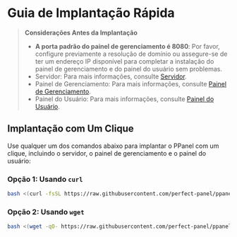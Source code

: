 # Guia de Implantação Rápida

> **Considerações Antes da Implantação**
>
> - **A porta padrão do painel de gerenciamento é 8080**: Por favor, configure previamente a resolução de domínio ou assegure-se de ter um endereço IP disponível para completar a instalação do painel de gerenciamento e do painel do usuário sem problemas.
> - Servidor: Para mais informações, consulte [Servidor](/pt-BR/docs/server/config).
> - Painel de Gerenciamento: Para mais informações, consulte [Painel de Gerenciamento](/pt-BR/docs/admin/config).
> - Painel do Usuário: Para mais informações, consulte [Painel do Usuário](/pt-BR/docs/user/config).

## Implantação com Um Clique

Use qualquer um dos comandos abaixo para implantar o PPanel com um clique, incluindo o servidor, o painel de gerenciamento e o painel do usuário:

### Opção 1: Usando `curl`

```bash
bash <(curl -fsSL https://raw.githubusercontent.com/perfect-panel/ppanel-script/refs/heads/main/install.sh)
```

### Opção 2: Usando `wget`

```bash
bash <(wget -qO- https://raw.githubusercontent.com/perfect-panel/ppanel-script/refs/heads/main/install.sh)
```


<Giscus />
